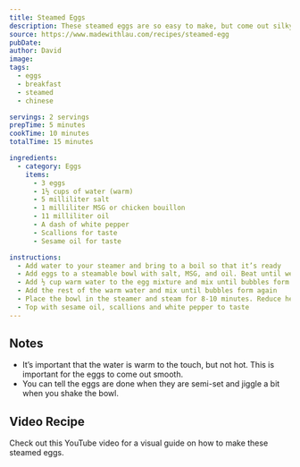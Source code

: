 ```yaml
---
title: Steamed Eggs
description: These steamed eggs are so easy to make, but come out silky and smooth every time. They make a great breakfast.
source: https://www.madewithlau.com/recipes/steamed-egg
pubDate:
author: David
image:
tags:
  - eggs
  - breakfast
  - steamed
  - chinese

servings: 2 servings
prepTime: 5 minutes
cookTime: 10 minutes
totalTime: 15 minutes

ingredients:
  - category: Eggs
    items:
      - 3 eggs
      - 1½ cups of water (warm)
      - 5 milliliter salt
      - 1 milliliter MSG or chicken bouillon
      - 11 milliliter oil
      - A dash of white pepper
      - Scallions for taste
      - Sesame oil for taste

instructions:
  - Add water to your steamer and bring to a boil so that it’s ready
  - Add eggs to a steamable bowl with salt, MSG, and oil. Beat until well combined
  - Add ½ cup warm water to the egg mixture and mix until bubbles form
  - Add the rest of the warm water and mix until bubbles form again
  - Place the bowl in the steamer and steam for 8-10 minutes. Reduce heat after steamer is boiling
  - Top with sesame oil, scallions and white pepper to taste
---
```



## Notes

- It’s important that the water is warm to the touch, but not hot. This is important for the eggs to come out smooth.
- You can tell the eggs are done when they are semi-set and jiggle a bit when you shake the bowl.

<ImageRecipe
  src={tofuTikkaMasala}
  alt="Tofu tikka masala made from this recipe"
/>

## Video Recipe

Check out this YouTube video for a visual guide on how to make these steamed eggs.

<VideoPlayerYouTube
  src="https://www.youtube-nocookie.com/embed/JAo99RBfmT4?si=OEhPwwzVPm2h7gOH&rel=0"
  loading="lazy"
  title="Making Steamed Eggs - Made with Lau"
/>

